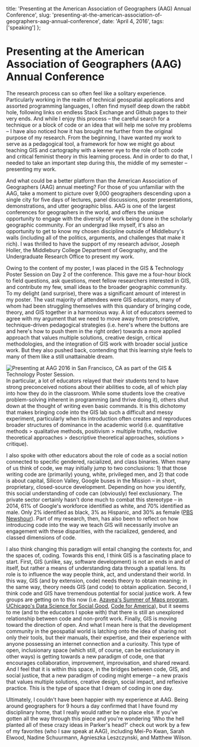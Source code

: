 
  title:
    'Presenting at the American Association of Geographers (AAG) Annual Conference',
  slug:
    'presenting-at-the-american-association-of-geographers-aag-annual-conference',
  date: 'April 4, 2016',
  tags: ['speaking']
};

<BlogPost tags={[TAGS.speaking]}>

# Presenting at the American Association of Geographers (AAG) Annual Conference

The research process can so often feel like a solitary experience. Particularly working in the realm of technical geospatial applications and assorted programming languages, I often find myself deep down the rabbit hole, following links on endless Stack Exchange and Github pages to their very ends. And while I enjoy this process – the careful search for a technique or a block of code or an idea that will help me solve my problems – I have also noticed how it has brought me further from the original purpose of my research. From the beginning, I have wanted my work to serve as a pedagogical tool, a framework for how we might go about teaching GIS and cartography with a keener eye to the role of both code and critical feminist theory in this learning process. And in order to do that, I needed to take an important step during this, the middle of my semester – presenting my work.

And what could be a better platform than the American Association of Geographers (AAG) annual meeting? For those of you unfamiliar with the AAG, take a moment to picture over 9,000 geographers descending upon a single city for five days of lectures, panel discussions, poster presentations, demonstrations, and utter geographic bliss. AAG is one of the largest conferences for geographers in the world, and offers the unique opportunity to engage with the diversity of work being done in the scholarly geographic community. For an undergrad like myself, it's also an opportunity to get to know my chosen discipline outside of Middlebury's walls (including all of the politics, arguments, and challenges that make it rich). I was thrilled to have the support of my research advisor, Joseph Holler, the Middlebury College Department of Geography, and the Undergraduate Research Office to present my work.

Owing to the content of my poster, I was placed in the GIS & Technology Poster Session on Day 2 of the conference. This gave me a four-hour block to field questions, ask questions, meet fellow researchers interested in GIS, and contribute my few, small ideas to the broader geographic community. To my delight (and surprise), there was a significant amount of interest in my poster. The vast majority of attendees were GIS educators, many of whom had been struggling themselves with this quandary of bringing code, theory, and GIS together in a harmonious way. A lot of educators seemed to agree with my argument that we need to move away from prescriptive, technique-driven pedagogical strategies (i.e. here's where the buttons are and here's how to push them in the right order) towards a more applied approach that values multiple solutions, creative design, critical methodologies, and the integration of GIS work with broader social justice work. But they also pushed back, contending that this learning style feels to many of them like a still unattainable dream.

![Presenting at AAG 2016 in San Francisco, CA as part of the GIS & Technology Poster Session.](/thoughts/presenting-at-the-american-association-of-geographers-aag-annual-conference/aag.png)
In particular, a lot of educators relayed that their students tend to have strong preconceived notions about their abilities to code, all of which play into how they do in the classroom. While some students love the creative problem-solving inherent in programming (and thrive doing it), others shut down at the thought of writing even basic commands. It is this dichotomy that makes bringing code into the GIS lab such a difficult and messy experiment, particularly when its introduction often creates and reproduces broader structures of dominance in the academic world (i.e. quantitative methods > qualitative methods, positivism > multiple truths, reductive theoretical approaches > descriptive theoretical approaches, solutions > critique).

I also spoke with other educators about the role of code as a social notion connected to specific gendered, racialized, and class binaries. When many of us think of code, we may initially jump to two conclusions: 1) that those writing code are (primarily) young, white, privileged men, and 2) that code is about capital, Silicon Valley, Google buses in the Mission – in short, proprietary, closed-source development. Depending on how you identify, this social understanding of code can (obviously) feel exclusionary. The private sector certainly hasn't done much to combat this stereotype – in 2014, 61% of Google's workforce identified as white, and 70% identified as male. Only 2% identified as black, 3% as Hispanic, and 30% as female ([PBS Newshour](http://www.pbs.org/newshour/updates/google-discloses-workforce-diversity-data-good/)). Part of my research, then, has also been to reflect on how introducing code into the way we teach GIS will necessarily involve an engagement with these disparities, with the racialized, gendered, and classed dimensions of code.

I also think changing this paradigm will entail changing the contexts for, and the spaces of, coding. Towards this end, I think GIS is a fascinating place to start. First, GIS (unlike, say, software development) is not an ends in and of itself, but rather a means of understanding data through a spatial lens. Its role is to influence the way people think, act, and understand their world. In this way, GIS (and by extension, code) needs theory to obtain meaning; in the same way, theory needs GIS (and code) to obtain application. Second, I think code and GIS have tremendous potential for social justice work. A few groups are getting on to this now (i.e. [Azavea's Summer of Maps program](http://www.summerofmaps.com/), [UChicago's Data Science for Social Good](https://grad.uchicago.edu/fellowship/data-science-for-social-good-summer-fellowship/), [Code for America](https://www.codeforamerica.org/)), but it seems to me (and to the educators I spoke with) that there is still an unexplored relationship between code and non-profit work. Finally, GIS is moving toward the direction of open. And what I mean here is that the development community in the geospatial world is latching onto the idea of sharing not only their tools, but their manuals, their expertise, and their experience with anyone possessing an internet connection and a curiosity. This type of open, inclusionary space (which still, of course, can be exclusionary in other ways) is getting towards a new paradigm of code, one that encourages collaboration, improvement, improvisation, and shared reward. And I feel that it is within this space, in the bridges between code, GIS, and social justice, that a new paradigm of coding might emerge – a new praxis that values multiple solutions, creative design, social impact, and reflexive practice. This is the type of space that I dream of coding in one day.

Ultimately, I couldn't have been happier with my experience at AAG. Being around geographers for 9 hours a day confirmed that I have found my disciplinary home, that I really would rather be no place else. If you've gotten all the way through this piece and you're wondering 'Who the hell planted all of these crazy ideas in Parker's head?' check out work by a few of my favorites (who I saw speak at AAG), including Mei-Po Kwan, Sarah Elwood, Nadine Schuurmann, Agnieszka Leszczynski, and Matthew Wilson.

</BlogPost>
